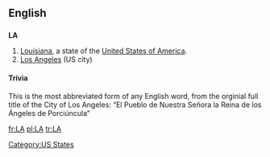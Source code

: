{{see|la|La}}
==English==

==={{Abbreviation}}===
'''LA'''

# [[Louisiana]], a state of the [[United States of America]].
# [[Los Angeles]] (US city)

====Trivia====
This is the most abbreviated form of any English word, from the orginial full title of the City of Los Angeles: “El Pueblo de Nuestra Señora la Reina de los Ángeles de Porciúncula”

[[Category:US States]]

[[fr:LA]]
[[pl:LA]]
[[tr:LA]]